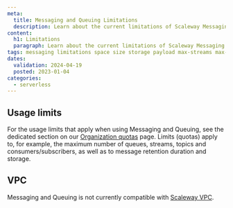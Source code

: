 ```yaml
---
meta:
  title: Messaging and Queuing Limitations
  description: Learn about the current limitations of Scaleway Messaging and Queuing
content:
  h1: Limitations
  paragraph: Learn about the current limitations of Scaleway Messaging and Queuing
tags: messaging limitations space size storage payload max-streams max-consumers max-subscribers max-topics max-queues visibility-timeout
dates:
  validation: 2024-04-19
  posted: 2023-01-04
categories:
  - serverless
---
```


## Usage limits

For the usage limits that apply when using Messaging and Queuing, see the dedicated section on our [Organization quotas](/identity-and-access-management/organizations-and-projects/additional-content/organization-quotas/#messaging-and-queuing) page. Limits (quotas) apply to, for example, the maximum number of queues, streams, topics and consumers/subscribers, as well as to message retention duration and storage.

## VPC

Messaging and Queuing is not currently compatible with [Scaleway VPC](https://www.scaleway.com/en/docs/network/vpc/quickstart/).